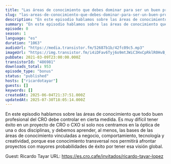 ```yaml
---
title: "Las áreas de conocimiento que debes dominar para ser un buen profesional del CRO, con Ricardo Tayar"
slug: "las-areas-de-conocimiento-que-debes-dominar-para-ser-un-buen-profesional-del-cro-con-ricardo-tayar"
description: "En este episodio hablamos sobre las áreas de conocimiento que todo buen profesional del CRO debe controlar en cierta medida. Es muy difícil tener éxito en un proyecto de CRO o CXO si solo nos centramos en la óptica de una o dos disciplinas, y debemos aprender, al menos, las bases de las áreas de conocimiento vinculadas a negocio, comportamiento, tecnología y creatividad, porque ese conocimiento transversal nos permitirá afrontar proyectos con mayores probabilidades de éxito por tener esa visión global.\n\nGuest: Ricardo Tayar\nURL: https://es.cro.cafe/invitados/ricardo-tayar-lopez"
summary: "En este episodio hablamos sobre las áreas de conocimiento que todo buen profesional del CRO debe controlar en cierta medida. Es muy difícil tener éxito en un proyecto de CRO o CXO si solo nos centramos en la óptica de una o dos disciplinas, y debemos aprender, al menos, las bases de las áreas de conocimiento vinculadas a negocio, comportamiento, tecnología y creatividad, porque ese conocimiento transversal nos permitirá afrontar proyectos con mayores probabilidades de éxito por tener esa visión global."
episode: 0
season: 1
language: "es"
duration: "1063"
audioUrl: "https://media.transistor.fm/52687b1b/42fc09c5.mp3"
imageUrl: "https://img.transistor.fm/i4iDFav6Tyj6o9mtJWiC3HxCpRklR0HvB_61gbCSMa0/rs:fill:0:0:1/w:1400/h:1400/q:60/mb:500000/aHR0cHM6Ly9pbWct/dXBsb2FkLXByb2R1/Y3Rpb24udHJhbnNp/c3Rvci5mbS9iNTlh/OTJlMWYyZTI5OTdi/ZjRmMTA2YjcyNDMy/N2RiYi5qcGVn.webp"
pubDate: 2021-03-09T23:00:00.000Z
transistorId: "486981"
downloads_total: 953
episode_type: "bonus"
status: "published"
hosts: ["ricardotayar"]
guests: []
keywords: []
createdAt: 2025-06-04T21:37:51.000Z
updatedAt: 2025-07-30T18:05:14.000Z
---
```


En este episodio hablamos sobre las áreas de conocimiento que todo buen profesional del CRO debe controlar en cierta medida. Es muy difícil tener éxito en un proyecto de CRO o CXO si solo nos centramos en la óptica de una o dos disciplinas, y debemos aprender, al menos, las bases de las áreas de conocimiento vinculadas a negocio, comportamiento, tecnología y creatividad, porque ese conocimiento transversal nos permitirá afrontar proyectos con mayores probabilidades de éxito por tener esa visión global.

Guest: Ricardo Tayar
URL: https://es.cro.cafe/invitados/ricardo-tayar-lopez
